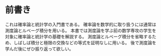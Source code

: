 # 前書き {.unnumbered}

これは確率論と統計学の入門書である。
確率論を数学的に取り扱うには通常は測度論とルベーグ積分を用いる。
本書では測度論を学ぶ前の数学専攻の学生を対象に確率論と統計学の基礎を解説する。
測度論とルベーグ積分を省略するため、しばしば積分と極限の交換などの等式を証明なしに用いる。
後で測度論を学んだ後にぜひ振り返って欲しい。
